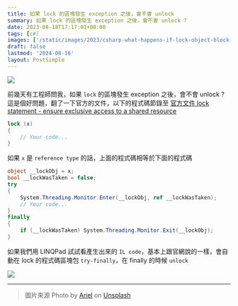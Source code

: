 ```yaml
---
title: 如果 lock 的區塊發生 exception 之後，會不會 unlock
summary: 如果 lock 的區塊發生 exception 之後，會不會 unlock ?
date: 2023-08-18T17:17:01+08:00
tags: [c#]
images: ['/static/images/2023/csharp-what-happens-if-lock-object-block-raises-exception/cover.webp']
draft: false
lastmod: '2024-08-16'
layout: PostSimple
---
```


![](/static/images/2023/csharp-what-happens-if-lock-object-block-raises-exception/cover.webp)

前幾天有工程師問我，如果 `lock` 的區塊發生 exception 之後，會不會 unlock ?
這是個好問題，翻了一下官方的文件，以下的程式碼節錄至 [官方文件 lock statement - ensure exclusive access to a shared resource](https://learn.microsoft.com/en-us/dotnet/csharp/language-reference/statements/lock)

```csharp
lock (x)
{
    // Your code...
}
```

如果 `x` 是 `reference type` 的話，上面的程式碼相等於下面的程式碼

```csharp
object __lockObj = x;
bool __lockWasTaken = false;
try
{
    System.Threading.Monitor.Enter(__lockObj, ref __lockWasTaken);
    // Your code...
}
finally
{
    if (__lockWasTaken) System.Threading.Monitor.Exit(__lockObj);
}
```

如果我們用 LINQPad 試試看產生出來的 `IL code`，基本上跟官網說的一樣，會自動在 lock 的程式碼區塊包 `try-finally`，在 finally 的時候 `unlock`

![](/static/images/2023/csharp-what-happens-if-lock-object-block-raises-exception/01.webp)

---

> 圖片來源 Photo by [Ariel](https://unsplash.com/arielbesagar?utm_source=unsplash&utm_medium=referral&utm_content=creditCopyText) on [Unsplash](https://unsplash.com/photos/Oal07Ai4oTk?utm_source=unsplash&utm_medium=referral&utm_content=creditCopyText)
